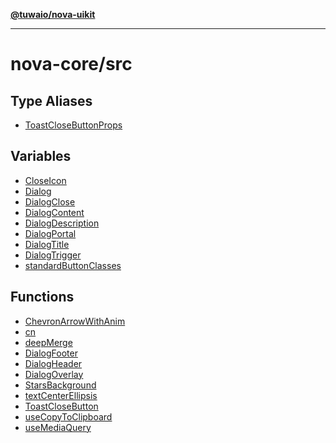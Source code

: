 [**@tuwaio/nova-uikit**](../../README.md)

***

# nova-core/src

## Type Aliases

- [ToastCloseButtonProps](type-aliases/ToastCloseButtonProps.md)

## Variables

- [CloseIcon](variables/CloseIcon.md)
- [Dialog](variables/Dialog.md)
- [DialogClose](variables/DialogClose.md)
- [DialogContent](variables/DialogContent.md)
- [DialogDescription](variables/DialogDescription.md)
- [DialogPortal](variables/DialogPortal.md)
- [DialogTitle](variables/DialogTitle.md)
- [DialogTrigger](variables/DialogTrigger.md)
- [standardButtonClasses](variables/standardButtonClasses.md)

## Functions

- [ChevronArrowWithAnim](functions/ChevronArrowWithAnim.md)
- [cn](functions/cn.md)
- [deepMerge](functions/deepMerge.md)
- [DialogFooter](functions/DialogFooter.md)
- [DialogHeader](functions/DialogHeader.md)
- [DialogOverlay](functions/DialogOverlay.md)
- [StarsBackground](functions/StarsBackground.md)
- [textCenterEllipsis](functions/textCenterEllipsis.md)
- [ToastCloseButton](functions/ToastCloseButton.md)
- [useCopyToClipboard](functions/useCopyToClipboard.md)
- [useMediaQuery](functions/useMediaQuery.md)
